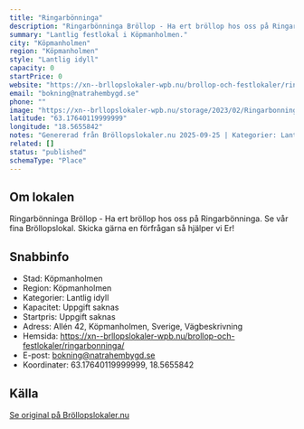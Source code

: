 ```yaml
---
title: "Ringarbönninga"
description: "Ringarbönninga Bröllop - Ha ert bröllop hos oss på Ringarbönninga. Se vår fina Bröllopslokal. Skicka gärna en förfrågan så hjälper vi Er!"
summary: "Lantlig festlokal i Köpmanholmen."
city: "Köpmanholmen"
region: "Köpmanholmen"
style: "Lantlig idyll"
capacity: 0
startPrice: 0
website: "https://xn--brllopslokaler-wpb.nu/brollop-och-festlokaler/ringarbonninga/"
email: "bokning@natrahembygd.se"
phone: ""
image: "https://xn--brllopslokaler-wpb.nu/storage/2023/02/Ringarbonninga-ornskoldsvik-brolloplokal-brollop-festlokal.webp"
latitude: "63.17640119999999"
longitude: "18.5655842"
notes: "Genererad från Bröllopslokaler.nu 2025-09-25 | Kategorier: Lantlig idyll"
related: []
status: "published"
schemaType: "Place"
---
```


## Om lokalen

Ringarbönninga Bröllop - Ha ert bröllop hos oss på Ringarbönninga. Se vår fina Bröllopslokal. Skicka gärna en förfrågan så hjälper vi Er!

## Snabbinfo

- Stad: Köpmanholmen
- Region: Köpmanholmen
- Kategorier: Lantlig idyll
- Kapacitet: Uppgift saknas
- Startpris: Uppgift saknas
- Adress: Allén 42, Köpmanholmen, Sverige, Vägbeskrivning
- Hemsida: https://xn--brllopslokaler-wpb.nu/brollop-och-festlokaler/ringarbonninga/
- E-post: bokning@natrahembygd.se
- Koordinater: 63.17640119999999, 18.5655842

## Källa

[Se original på Bröllopslokaler.nu](https://xn--brllopslokaler-wpb.nu/brollop-och-festlokaler/ringarbonninga/)
